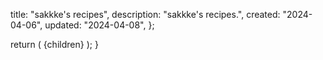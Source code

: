 
  title: "sakkke's recipes",
  description: "sakkke's recipes.",
  created: "2024-04-06",
  updated: "2024-04-08",
};

<Working />

  return (
    <MdxLayout
      created={metadata.created}
      title={metadata.title}
      updated={metadata.updated}
    >
      {children}
    </MdxLayout>
  );
}
